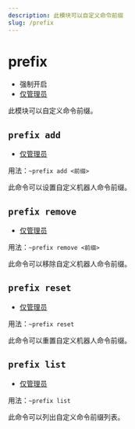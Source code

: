 ```yaml
---
description: 此模块可以自定义命令前缀
slug: /prefix
---
```


# prefix

- 强制开启
- [仅管理员](permissions)

此模块可以自定义命令前缀。

## `prefix add`

- [仅管理员](permissions)

用法：`~prefix add <前缀>`

此命令可以设置自定义机器人命令前缀。

## `prefix remove`

- [仅管理员](permissions)

用法：`~prefix remove <前缀>`

此命令可以移除自定义机器人命令前缀。

## `prefix reset`

- [仅管理员](permissions)

用法：`~prefix reset`

此命令可以重置自定义机器人命令前缀。

## `prefix list`

- [仅管理员](permissions)

用法：`~prefix list`

此命令可以列出自定义命令前缀列表。
